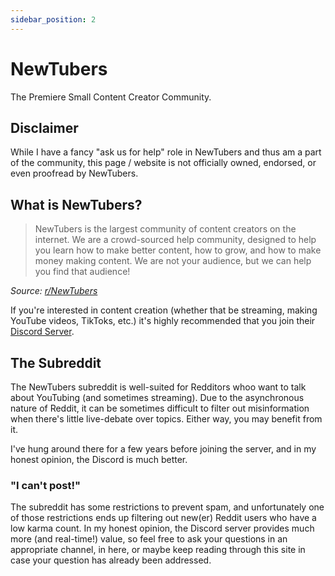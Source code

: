 ---
sidebar_position: 2
---

# NewTubers

The Premiere Small Content Creator Community.

## Disclaimer

While I have a fancy "ask us for help" role in NewTubers and thus am a part of the community, this page / website is not officially owned, endorsed, or even proofread by NewTubers.


## What is NewTubers?

> NewTubers is the largest community of content creators on the internet. We are a crowd-sourced help community, designed to help you learn how to make better content, how to grow, and how to make money making content. We are not your audience, but we can help you find that audience!

*Source: [r/NewTubers](https://www.reddit.com/r/NewTubers/wiki/faq/#wiki_.251C_what_is_newtubers.3F)*

If you're interested in content creation (whether that be streaming, making YouTube videos, TikToks, etc.) it's highly recommended that you join their [Discord Server](https://discord.gg/NewTubers).

## The Subreddit

The NewTubers subreddit is well-suited for Redditors whoo want to talk about YouTubing (and sometimes streaming). Due to the asynchronous nature of Reddit, it can be sometimes difficult to filter out misinformation when there's little live-debate over topics. Either way, you may benefit from it.

I've hung around there for a few years before joining the server, and in my honest opinion, the Discord is much better.

### "I can't post!"

The subreddit has some restrictions to prevent spam, and unfortunately one of those restrictions ends up filtering out new(er) Reddit users who have a low karma count. In my honest opinion, the Discord server provides much more (and real-time!) value, so feel free to ask your questions in an appropriate channel, in here, or maybe keep reading through this site in case your question has already been addressed.


